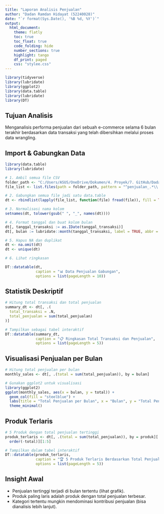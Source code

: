 ---
title: "Laporan Analisis Penjualan"
author: "Dadan Ramdan Hidayat (52240028)"
date: "`r format(Sys.Date(), '%B %d, %Y')`"
output:
  html_document:
    theme: flatly
    toc: true
    toc_float: true
    code_folding: hide
    number_sections: true
    highlight: tango
    df_print: paged
    css: "stylee.css"
---

```{r setup, include=FALSE}
library(tidyverse)
library(lubridate)
library(ggplot2)
library(data.table)
library(lubridate)
library(DT)

```

## Tujuan Analisis

Menganalisis performa penjualan dari sebuah e-commerce selama 6 bulan terakhir berdasarkan data transaksi yang telah dibersihkan melalui proses data wrangling.

## Import & Gabungkan Data


```{r, message=FALSE, warning=FALSE}
library(data.table)
library(lubridate)

# 1. Ambil semua file CSV
folder_path <- "C:/Users/ASUS/OneDrive/Dokumen/4. Proyek/7. GitHub/Dadan-Ramdan-Hidayat-main"
file_list <- list.files(path = folder_path, pattern = "^penjualan_.*\\.csv$", full.names = TRUE)

# 2. Gabungkan semua file jadi satu data.table
dt <- rbindlist(lapply(file_list, function(file) fread(file)), fill = TRUE)

# 3. Normalisasi nama kolom
setnames(dt, tolower(gsub(" ", "_", names(dt))))

# 4. Format tanggal dan buat kolom bulan
dt[, tanggal_transaksi := as.IDate(tanggal_transaksi)]
dt[, bulan := lubridate::month(tanggal_transaksi, label = TRUE, abbr = FALSE)]

# 5. Hapus NA dan duplikat
dt <- na.omit(dt)
dt <- unique(dt)

# 6. Lihat ringkasan

DT::datatable(dt,
              caption = "📊 Data Penjualan Gabungan",
              options = list(pageLength = 10))


```

## Statistik Deskriptif

```{r, message=FALSE, warning=FALSE}
# Hitung total transaksi dan total penjualan
summary_dt <- dt[, .(
  total_transaksi = .N,
  total_penjualan = sum(total_penjualan)
)]

# Tampilkan sebagai tabel interaktif
DT::datatable(summary_dt,
              caption = "📋 Ringkasan Total Transaksi dan Penjualan",
              options = list(pageLength = 5))

```

## Visualisasi Penjualan per Bulan

```{r, message=FALSE, warning=FALSE}
# Hitung total penjualan per bulan
monthly_sales <- dt[, .(total = sum(total_penjualan)), by = bulan]

# Gunakan ggplot2 untuk visualisasi
library(ggplot2)
ggplot(monthly_sales, aes(x = bulan, y = total)) +
  geom_col(fill = "steelblue") +
  labs(title = "Total Penjualan per Bulan", x = "Bulan", y = "Total Penjualan (Rp)") +
  theme_minimal()

```

## Produk Terlaris

```{r, message=FALSE, warning=FALSE}
# 5 Produk dengan total penjualan tertinggi
produk_terlaris <- dt[, .(total = sum(total_penjualan)), by = produk][
  order(-total)][1:5]

# Tampilkan dalam tabel interaktif
DT::datatable(produk_terlaris,
              caption = "🏆 5 Produk Terlaris Berdasarkan Total Penjualan",
              options = list(pageLength = 5))

```

## Insight Awal

* Penjualan tertinggi terjadi di bulan tertentu (lihat grafik).
* Produk paling laris adalah produk dengan total penjualan terbesar.
* Kategori tertentu mungkin mendominasi kontribusi penjualan (bisa dianalisis lebih lanjut).

